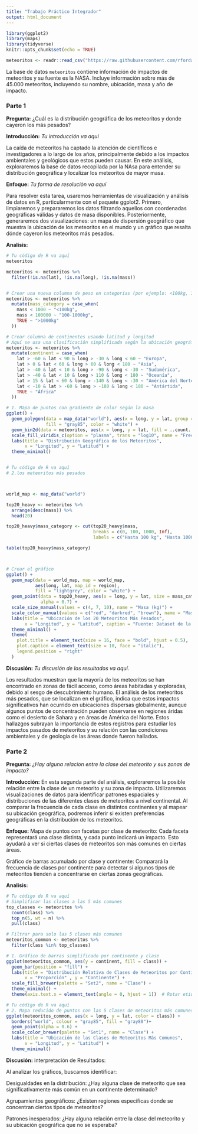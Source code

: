 ---
title: "Trabajo Práctico Integrador"
output: html_document
---

```{r setup, include=FALSE}
library(ggplot2)
library(maps)
library(tidyverse)
knitr::opts_chunk$set(echo = TRUE)

meteoritos <- readr::read_csv("https://raw.githubusercontent.com/rfordatascience/tidytuesday/master/data/2019/2019-06-11/meteorites.csv")


```

La base de datos `meteoritos` contiene información de impactos de meteoritos y su fuente es la NASA. Incluye información sobre más de 45.000 meteoritos, incluyendo su nombre, ubicación, masa y año de impacto. 

### **Parte 1**

**Pregunta:** ¿Cuál es la distribución geográfica de los meteoritos y donde cayeron los más pesados? 


**Introducción:** *Tu introducción va aqui*

La caída de meteoritos ha captado la atención de científicos e investigadores a lo largo de los años, principalmente debido a los impactos ambientales y geológicos que estos pueden causar. 
En este análisis, exploraremos la base de datos recopilada por la NAsa para entender su distribución geográfica y localizar los meteoritos de mayor masa.


**Enfoque:** *Tu forma de resolución va aquí*

Para resolver esta tarea, usaremos herramientas de visualización y análisis de datos en R, particularmente con el paquete ggplot2. Primero, limpiaremos y prepararemos los datos filtrando aquellos con coordenadas geográficas válidas y datos de masa disponibles. Posteriormente, generaremos dos visualizaciones: un mapa de dispersión geográfico que muestra la ubicación de los meteoritos en el mundo y un gráfico que resalta dónde cayeron los meteoritos más pesados.

**Analisis:**


```{r}
# Tu código de R va aquí
meteoritos

meteoritos <- meteoritos %>% 
  filter(!is.na(lat), !is.na(long), !is.na(mass))


# Crear una nueva columna de peso en categorías (por ejemplo: <100kg, 100kg-1000kg, >1000kg)
meteoritos <- meteoritos %>% 
  mutate(mass_category = case_when(
    mass < 1000 ~ "<100kg",
    mass < 100000 ~ "100-1000kg",
    TRUE ~ ">1000kg"
  ))

# Crear columna de continentes usando latitud y longitud
# Aquí se usa una clasificación simplificada según la ubicación geográfica
meteoritos <- meteoritos %>% 
  mutate(continent = case_when(
    lat > -60 & lat < 90 & long > -30 & long < 60 ~ "Europa",
    lat > 0 & lat < 60 & long > 60 & long < 180 ~ "Asia",
    lat > -40 & lat < 10 & long > -90 & long < -30 ~ "Sudamérica",
    lat > -40 & lat < 10 & long > 110 & long < 180 ~ "Oceanía",
    lat > 15 & lat < 60 & long > -140 & long < -30 ~ "América del Norte",
    lat < -10 & lat > -60 & long > -180 & long < 180 ~ "Antártida",
    TRUE ~ "África"
  ))

# 1. Mapa de puntos con gradiente de color según la masa
ggplot() +
  geom_polygon(data = map_data("world"), aes(x = long, y = lat, group = group),
               fill = "gray85", color = "white") +
  geom_bin2d(data = meteoritos, aes(x = long, y = lat, fill = ..count..), bins = 100) +
  scale_fill_viridis_c(option = "plasma", trans = "log10", name = "Frecuencia") +
  labs(title = "Distribución Geográfica de los Meteoritos", 
       x = "Longitud", y = "Latitud") +
  theme_minimal()



```

```{r}
# Tu código de R va aquí
# 2.los meteoritos más pesados



world_map <- map_data("world")

top20_heavy <- meteoritos %>% 
  arrange(desc(mass)) %>% 
  head(20)

top20_heavy$mass_category <- cut(top20_heavy$mass,
                                 breaks = c(0, 100, 1000, Inf),
                                 labels = c("Hasta 100 kg", "Hasta 1000 kg", "Más de 1000 kg"), include.lowest = TRUE)

table(top20_heavy$mass_category)



# Crear el gráfico
ggplot() +
  geom_map(data = world_map, map = world_map,
           aes(long, lat, map_id = region),
           fill = "lightgrey", color = "white") +
  geom_point(data = top20_heavy, aes(x = long, y = lat, size = mass_category, color = mass_category),
             alpha = 0.7) +
  scale_size_manual(values = c(4, 7, 10), name = "Masa (kg)") +
  scale_color_manual(values = c("red", "darkred", "brown"), name = "Masa (kg)") +
  labs(title = "Ubicación de los 20 Meteoritos Más Pesados",
       x = "Longitud", y = "Latitud", caption = "Fuente: Dataset de la Nasa ") +
  theme_minimal() +
  theme(
    plot.title = element_text(size = 16, face = "bold", hjust = 0.5),
    plot.caption = element_text(size = 10, face = "italic"),
    legend.position = "right"
  )

```


**Discusión:** *Tu discusión de los resultados va aquí.*


Los resultados muestran que la mayoría de los meteoritos se han encontrado en zonas de fácil acceso, como áreas habitadas y exploradas, debido al sesgo de descubrimiento humano. El análisis de los meteoritos más pesados, que se localizan en el gráfico, indica que estos impactos significativos han ocurrido en ubicaciones dispersas globalmente, aunque algunos puntos de concentración pueden observarse en regiones áridas como el desierto de Sahara y en áreas de América del Norte. Estos hallazgos subrayan la importancia de estos registros para estudiar los impactos pasados de meteoritos y su relación con las condiciones ambientales y de geología de las áreas donde fueron hallados.









### **Parte 2**

**Pregunta:** *¿Hay alguna relacion entre la clase del meteorito y sus zonas de impacto?*

**Introducción:** En esta segunda parte del análisis, exploraremos la posible relación entre la clase de un meteorito y su zona de impacto. Utilizaremos visualizaciones de datos para identificar patrones espaciales y distribuciones de las diferentes clases de meteoritos a nivel continental. Al comparar la frecuencia de cada clase en distintos continentes y al mapear su ubicación geográfica, podremos inferir si existen preferencias geográficas en la distribución de los meteoritos.

**Enfoque:** Mapa de puntos con facetas por clase de meteorito: Cada faceta representará una clase distinta, y cada punto indicará un impacto. Esto ayudará a ver si ciertas clases de meteoritos son más comunes en ciertas áreas.

Gráfico de barras acumulado por clase y continente: Comparará la frecuencia de clases por continente para detectar si algunos tipos de meteoritos tienden a concentrarse en ciertas zonas geográficas.

**Analisis:**

```{r }
# Tu código de R va aquí
# Simplificar las clases a las 5 más comunes
top_classes <- meteoritos %>%
  count(class) %>%
  top_n(5, wt = n) %>%
  pull(class)

# Filtrar para solo las 5 clases más comunes
meteoritos_common <- meteoritos %>%
  filter(class %in% top_classes)

# 1. Gráfico de barras simplificado por continente y clase
ggplot(meteoritos_common, aes(y = continent, fill = class)) +
  geom_bar(position = "fill") +
  labs(title = "Distribución Relativa de Clases de Meteoritos por Continente",
       x = "Proporción" , y = "Continente") +
  scale_fill_brewer(palette = "Set2", name = "Clase") +
  theme_minimal() +
  theme(axis.text.x = element_text(angle = 0, hjust = 1))  # Rotar etiquetas del eje x

```

```{r }
# Tu código de R va aquí
# 2. Mapa reducido de puntos con las 5 clases de meteoritos más comunes
ggplot(meteoritos_common, aes(x = long, y = lat, color = class)) +
  borders("world", colour = "gray85", fill = "gray80")+
  geom_point(alpha = 0.6) +
  scale_color_brewer(palette = "Set1", name = "Clase") +
  labs(title = "Ubicación de las Clases de Meteoritos Más Comunes",
       x = "Longitud", y = "Latitud") +
  theme_minimal()
```

**Discusión:** interpretación de Resultados:

Al analizar los gráficos, buscamos identificar:

Desigualdades en la distribución: ¿Hay alguna clase de meteorito que sea significativamente más común en un continente determinado?

Agrupamientos geográficos: ¿Existen regiones específicas donde se concentran ciertos tipos de meteoritos?

Patrones inesperados: ¿Hay alguna relación entre la clase del meteorito y su ubicación geográfica que no se esperaba?